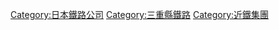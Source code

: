 {{catmore}}

{{DEFAULTSORT:Ika}}
[[Category:日本鐵路公司|Category:日本鐵路公司]]
[[Category:三重縣鐵路|Category:三重縣鐵路]]
[[Category:近鐵集團|Category:近鐵集團]]